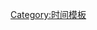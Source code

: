 {{Hatnote|1=[[File:Nuvola apps important yellow.svg|17px]]&nbsp;本段時間均以[[二十四小時制]]為準。}}<noinclude>[[Category:时间模板]]</noinclude>